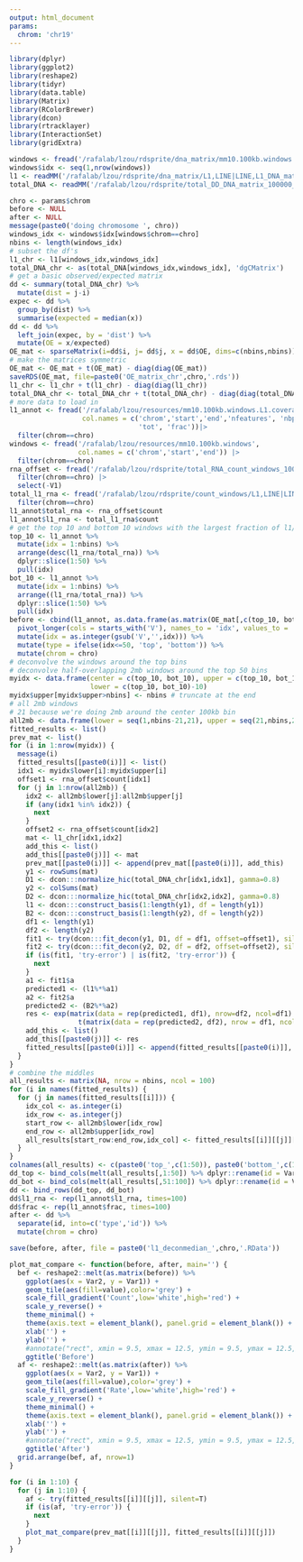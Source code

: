 ```yaml
---
output: html_document
params:
  chrom: 'chr19'
---
```



```r
library(dplyr)
library(ggplot2)
library(reshape2)
library(tidyr)
library(data.table)
library(Matrix)
library(RColorBrewer)
library(dcon)
library(rtracklayer)
library(InteractionSet)
library(gridExtra)
```

```r
windows <- fread('/rafalab/lzou/rdsprite/dna_matrix/mm10.100kb.windows', header=F, col.names=c('chrom','start','end'))
windows$idx <- seq(1,nrow(windows))
l1 <- readMM('/rafalab/lzou/rdsprite/dna_matrix/L1,LINE|LINE,L1_DNA_matrix_count_RNA_100000_clusters_2-100.mtx')
total_DNA <- readMM('/rafalab/lzou/rdsprite/total_DD_DNA_matrix_100000_clusters_2-100.mtx')
```

```r
chro <- params$chrom
before <- NULL
after <- NULL
message(paste0('doing chromosome ', chro))
windows_idx <- windows$idx[windows$chrom==chro]
nbins <- length(windows_idx)
# subset the df's
l1_chr <- l1[windows_idx,windows_idx]
total_DNA_chr <- as(total_DNA[windows_idx,windows_idx], 'dgCMatrix')
# get a basic observed/expected matrix
dd <- summary(total_DNA_chr) %>%
  mutate(dist = j-i)
expec <- dd %>%
  group_by(dist) %>%
  summarise(expected = median(x))
dd <- dd %>%
  left_join(expec, by = 'dist') %>%
  mutate(OE = x/expected)
OE_mat <- sparseMatrix(i=dd$i, j= dd$j, x = dd$OE, dims=c(nbins,nbins))
# make the matrices symmetric
OE_mat <- OE_mat + t(OE_mat) - diag(diag(OE_mat))
saveRDS(OE_mat, file=paste0('OE_matrix_chr',chro,'.rds'))
l1_chr <- l1_chr + t(l1_chr) - diag(diag(l1_chr))
total_DNA_chr <- total_DNA_chr + t(total_DNA_chr) - diag(diag(total_DNA_chr))
# more data to load in
l1_annot <- fread('/rafalab/lzou/resources/mm10.100kb.windows.L1.coverage',
                  col.names = c('chrom','start','end','nfeatures', 'nbp',
                                'tot', 'frac'))|>
  filter(chrom==chro)
windows <- fread('/rafalab/lzou/resources/mm10.100kb.windows', 
                 col.names = c('chrom','start','end')) |>
  filter(chrom==chro)
rna_offset <- fread('/rafalab/lzou/rdsprite/total_RNA_count_windows_100000_clusters_2-100.csv') |>
  filter(chrom==chro) |>
  select(-V1)
total_l1_rna <- fread('/rafalab/lzou/rdsprite/count_windows/L1,LINE|LINE,L1_RNA_count_windows_100000_clusters_2-100.csv') |>
  filter(chrom==chro)
l1_annot$total_rna <- rna_offset$count
l1_annot$l1_rna <- total_l1_rna$count
# get the top 10 and bottom 10 windows with the largest fraction of l1/Total RNA
top_10 <- l1_annot %>%
  mutate(idx = 1:nbins) %>%
  arrange(desc(l1_rna/total_rna)) %>%
  dplyr::slice(1:50) %>%
  pull(idx)
bot_10 <- l1_annot %>%
  mutate(idx = 1:nbins) %>%
  arrange((l1_rna/total_rna)) %>%
  dplyr::slice(1:50) %>%
  pull(idx)
before <- cbind(l1_annot, as.data.frame(as.matrix(OE_mat[,c(top_10, bot_10)]))) %>%
  pivot_longer(cols = starts_with('V'), names_to = 'idx', values_to = 'OE') %>%
  mutate(idx = as.integer(gsub('V','',idx))) %>%
  mutate(type = ifelse(idx<=50, 'top', 'bottom')) %>%
  mutate(chrom = chro)
# deconvolve the windows around the top bins
# deconvolve half-overlapping 2mb windows around the top 50 bins
myidx <- data.frame(center = c(top_10, bot_10), upper = c(top_10, bot_10)+10,
                    lower = c(top_10, bot_10)-10)
myidx$upper[myidx$upper>nbins] <- nbins # truncate at the end
# all 2mb windows 
# 21 because we're doing 2mb around the center 100kb bin
all2mb <- data.frame(lower = seq(1,nbins-21,21), upper = seq(21,nbins,21))
fitted_results <- list()
prev_mat <- list()
for (i in 1:nrow(myidx)) {
  message(i)
  fitted_results[[paste0(i)]] <- list()
  idx1 <- myidx$lower[i]:myidx$upper[i]
  offset1 <- rna_offset$count[idx1]
  for (j in 1:nrow(all2mb)) {
    idx2 <- all2mb$lower[j]:all2mb$upper[j]
    if (any(idx1 %in% idx2)) {
      next
    }
    offset2 <- rna_offset$count[idx2]
    mat <- l1_chr[idx1,idx2]
    add_this <- list()
    add_this[[paste0(j)]] <- mat
    prev_mat[[paste0(i)]] <- append(prev_mat[[paste0(i)]], add_this)
    y1 <- rowSums(mat)
    D1 <- dcon:::normalize_hic(total_DNA_chr[idx1,idx1], gamma=0.8)
    y2 <- colSums(mat)
    D2 <- dcon:::normalize_hic(total_DNA_chr[idx2,idx2], gamma=0.8)
    l1 <- dcon:::construct_basis(1:length(y1), df = length(y1))
    B2 <- dcon:::construct_basis(1:length(y2), df = length(y2))
    df1 <- length(y1)
    df2 <- length(y2)
    fit1 <- try(dcon:::fit_decon(y1, D1, df = df1, offset=offset1), silent=T)
    fit2 <- try(dcon:::fit_decon(y2, D2, df = df2, offset=offset2), silent=T)
    if (is(fit1, 'try-error') | is(fit2, 'try-error')) {
      next
    }
    a1 <- fit1$a
    predicted1 <- (l1%*%a1)
    a2 <- fit2$a
    predicted2 <- (B2%*%a2)
    res <- exp(matrix(data = rep(predicted1, df1), nrow=df2, ncol=df1) + 
                 t(matrix(data = rep(predicted2, df2), nrow = df1, ncol = df2)))
    add_this <- list()
    add_this[[paste0(j)]] <- res
    fitted_results[[paste0(i)]] <- append(fitted_results[[paste0(i)]], add_this)
  }
}
# combine the middles
all_results <- matrix(NA, nrow = nbins, ncol = 100)
for (i in names(fitted_results)) {
  for (j in names(fitted_results[[i]])) {
    idx_col <- as.integer(i)
    idx_row <- as.integer(j)
    start_row <- all2mb$lower[idx_row]
    end_row <- all2mb$upper[idx_row]
    all_results[start_row:end_row,idx_col] <- fitted_results[[i]][[j]][,11]
  }
}
colnames(all_results) <- c(paste0('top_',c(1:50)), paste0('bottom_',c(1:50)))
dd_top <- bind_cols(melt(all_results[,1:50]) %>% dplyr::rename(id = Var2, deconvolved = value), melt(as.data.frame(as.matrix(OE_mat[,top_10]))) %>% dplyr::rename(OE = value) %>% select(OE)) 
dd_bot <- bind_cols(melt(all_results[,51:100]) %>% dplyr::rename(id = Var2, deconvolved = value), melt(as.data.frame(as.matrix(OE_mat[,bot_10]))) %>% dplyr::rename(OE = value) %>% select(OE)) 
dd <- bind_rows(dd_top, dd_bot)
dd$l1_rna <- rep(l1_annot$l1_rna, times=100)
dd$frac <- rep(l1_annot$frac, times=100)
after <- dd %>%
  separate(id, into=c('type','id')) %>%
  mutate(chrom = chro)

save(before, after, file = paste0('l1_deconmedian_',chro,'.RData'))
```


```r
plot_mat_compare <- function(before, after, main='') {
  bef <- reshape2::melt(as.matrix(before)) %>%
    ggplot(aes(x = Var2, y = Var1)) + 
    geom_tile(aes(fill=value),color='grey') +
    scale_fill_gradient('Count',low='white',high='red') +
    scale_y_reverse() +
    theme_minimal() +
    theme(axis.text = element_blank(), panel.grid = element_blank()) +
    xlab('') +
    ylab('') + 
    #annotate("rect", xmin = 9.5, xmax = 12.5, ymin = 9.5, ymax = 12.5, color='blue', lty='dashed', fill=NA) +
    ggtitle('Before')
  af <- reshape2::melt(as.matrix(after)) %>%
    ggplot(aes(x = Var2, y = Var1)) + 
    geom_tile(aes(fill=value),color='grey') +
    scale_fill_gradient('Rate',low='white',high='red') +
    scale_y_reverse() +
    theme_minimal() +
    theme(axis.text = element_blank(), panel.grid = element_blank()) +
    xlab('') +
    ylab('') + 
    #annotate("rect", xmin = 9.5, xmax = 12.5, ymin = 9.5, ymax = 12.5, color='blue', lty='dashed', fill=NA) +
    ggtitle('After')
  grid.arrange(bef, af, nrow=1)
}
```


```r
for (i in 1:10) {
  for (j in 1:10) {
    af <- try(fitted_results[[i]][[j]], silent=T)
    if (is(af, 'try-error')) {
      next
    }
    plot_mat_compare(prev_mat[[i]][[j]], fitted_results[[i]][[j]])
  }
}
```



